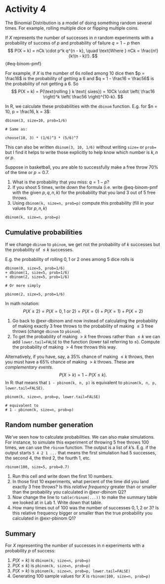# Activity 4

The Binomial Distribution is a model of doing something random several times.
For example, rolling multiple dice or flipping multiple coins.

If $X$ represents the number of successes in $n$ random experiments with a
probability of success of $p$ and probability of failure $q = 1 - p$ then
$$
P(X = k) = nCk \cdot p^k q^{n - k}, \quad \text{Where } nCk = \frac{n!}{k!(n - k)!}.
$$ {#eq-binom-pmf}

For example, if $X$ is the number of $6$s rolled among $10$ dice then $p =
\frac16$ is the probability of getting a $6$ and $q = 1 - \frac16 = \frac56$
is the probability of not getting a $6$. So
$$
P(X = k) = P(\text{rolling } k \text{ sixes}) = 10Ck \cdot \left( \frac16 \right)^k \left( \frac56 \right)^{10-k}.
$$

In R, we calculate these probabilities with the `dbinom` function. E.g. for $n = 10, p = \frac16, k = 3$:

```webr
dbinom(3, size=10, prob=1/6)

# Same as:

choose(10, 3) * (1/6)^3 * (5/6)^7
```

::: {.callout-note}
This can also be written `dbinom(3, 10, 1/6)` without writing `size=` or
`prob=` but I find it helps to write those explicitly to help know which number
is $k, n$ or $p$.
:::

::: {#exr-dbinom}
Suppose in basketball, you are able to successfully make a free throw $70\%$ of
the time or $p = 0.7$.

1. What is the probability that you miss: $q = 1 - p$?
2. If you shoot $5$ times, write down the formula (i.e. write @eq-binom-pmf
   with the given $p, q, n, k$) for the probability that you land $3$ out of
$5$ free throws.
3. Using `dbinom(k, size=n, prob=p)` compute this probability (fill in your
   values for $p, n, k$)
:::

```webr
dbinom(k, size=n, prob=p)
```

## Cumulative probabilities

If we change `dbinom` to `pbinom`, we get not the probability of $k$ successes
but the probability of $\le k$ successes.

E.g. the probability of rolling $0, 1$ or $2$ ones among $5$ dice rolls is
```webr
dbinom(0, size=5, prob=1/6)
+ dbinom(1, size=5, prob=1/6)
+ dbinom(2, size=5, prob=1/6)

# Or more simply

pbinom(2, size=5, prob=1/6)
```

In math notation:
$$
P(X \le 2) = P(X = 0, 1 \text{ or } 2) = P(X = 0) + P(X = 1) + P(X = 2)
$$

::: {#exr-pbinom}
1. Go back to @exr-dbinom and now instead of calculating the probability of
   making exactly $3$ free throws to the probability of making $\le 3$ free
throws (change `dbinom` to `pbinom`).
2. To get the probability of making $> k$ free throws rather than $\le k$ we
   can add `lower.tail=FALSE` to the function (lower tail referring to $\le$).
   Compute the probability of making $> 4$ free throws this way.
:::

::: {.callout-tip}
Alternatively, if you have, say, a $35\%$ chance of making $\le k$ throws, then
you must have a $65\%$ chance of making $> k$ throws. These are *complementary
events*.
$$
P(X > k) = 1 - P(X \le k).
$$
In R: that means that `1 - pbinom(k, n, p)` is equivalent to `pbinom(k, n, p, lower.tail=FALSE)`.
:::

```webr
pbinom(k, size=n, prob=p, lower.tail=FALSE)

# equivalent to
# 1 - pbinom(k, size=n, prob=p)
```

## Random number generation

We've seen how to calculate probabilities. We can also make simulations. For
instance, to simulate this experiment of throwing 5 free throws 100 times, we
can use the `rbinom` function. The output is a list of $k$'s. E.g. if the
output starts `5 4 2 1 ...` that means the first simulation had 5 successes,
the second 4, the third 2, the fourth 1, etc.

```webr
rbinom(100, size=5, prob=0.7)
```

::: {#exr-rbinom}
1. Run this cell and write down the first 10 numbers.
2. In those first 10 experiments, what percent of the time did you land exactly
   $3$ free throws? Is this *relative frequency* greater than or smaller than
the probability you calculated in @exr-dbinom Q2?
3. Now change the line to `table(rbinom(...))` to make the summary table we
   looked at in Lab 1. Write down that table.
4. How many times out of 100 was the number of successes $0, 1, 2$ or $3$? Is
   this relative frequency bigger or smaller than the true probability you
calculated in @exr-pbinom Q1?
:::

## Summary

For $X$ representing the number of successes in $n$ experiments with a probability $p$ of success:

1. $P(X = k)$ is `dbinom(k, size=n, prob=p)`
2. $P(X \le k)$ is `pbinom(k, size=n, prob=p)`
3. $P(X > k)$ is `pbinom(k, size=n, prob=p, lower.tail=FALSE)`
4. Generating $100$ sample values for $X$ is `rbinom(100, size=n, prob=p)`
